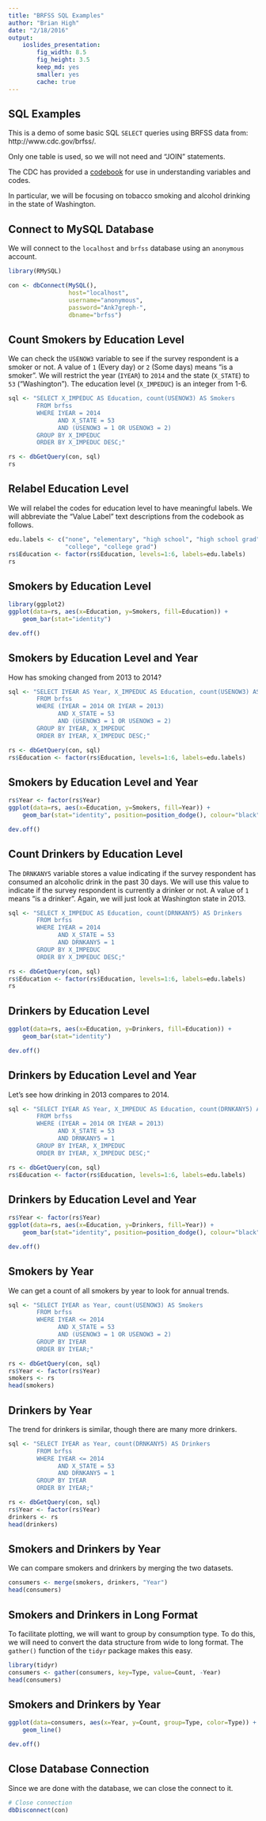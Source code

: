 ```yaml
---
title: "BRFSS SQL Examples"
author: "Brian High"
date: "2/18/2016"
output: 
    ioslides_presentation:
        fig_width: 8.5
        fig_height: 3.5
        keep_md: yes
        smaller: yes
        cache: true
---
```


## SQL Examples

This is a demo of some basic SQL `SELECT` queries using BRFSS data 
from: http://www.cdc.gov/brfss/. 

Only one table is used, so we will not need and "JOIN" statements. 

The CDC has provided a 
[codebook](http://www.cdc.gov/brfss/annual_data/2013/pdf/codebook13_llcp.pdf) 
for use in understanding variables and codes.

In particular, we will be focusing on tobacco smoking and alcohol drinking in 
the state of Washington.

## Connect to MySQL Database

We will connect to the `localhost` and `brfss` database using an `anonymous` 
account.

```r
library(RMySQL)

con <- dbConnect(MySQL(), 
                 host="localhost", 
                 username="anonymous", 
                 password="Ank7greph-", 
                 dbname="brfss")
```

## Count Smokers by Education Level

We can check the `USENOW3` variable to see if the survey respondent is
a smoker or not. A value of `1` (Every day) or `2` (Some days) means 
"is a smoker". We will restrict the year (`IYEAR`) to `2014` and the 
state (`X_STATE`) to `53` ("Washington"). The education level 
(`X_IMPEDUC`) is an integer from 1-6.

```r
sql <- "SELECT X_IMPEDUC AS Education, count(USENOW3) AS Smokers 
        FROM brfss 
        WHERE IYEAR = 2014 
              AND X_STATE = 53 
              AND (USENOW3 = 1 OR USENOW3 = 2) 
        GROUP BY X_IMPEDUC 
        ORDER BY X_IMPEDUC DESC;"

rs <- dbGetQuery(con, sql)
rs
```

## Relabel Education Level

We will relabel the codes for education level to have meaningful labels. We will
abbreviate the "Value Label" text descriptions from the codebook as follows.

```r
edu.labels <- c("none", "elementary", "high school", "high school grad", 
                "college", "college grad")
rs$Education <- factor(rs$Education, levels=1:6, labels=edu.labels)
rs
```

## Smokers by Education Level

```r
library(ggplot2)
ggplot(data=rs, aes(x=Education, y=Smokers, fill=Education)) +
    geom_bar(stat="identity")
```

```r
dev.off()
```

## Smokers by Education Level and Year

How has smoking changed from 2013 to 2014?

```r
sql <- "SELECT IYEAR AS Year, X_IMPEDUC AS Education, count(USENOW3) AS Smokers
        FROM brfss 
        WHERE (IYEAR = 2014 OR IYEAR = 2013)
              AND X_STATE = 53 
              AND (USENOW3 = 1 OR USENOW3 = 2) 
        GROUP BY IYEAR, X_IMPEDUC 
        ORDER BY IYEAR, X_IMPEDUC DESC;"

rs <- dbGetQuery(con, sql)
rs$Education <- factor(rs$Education, levels=1:6, labels=edu.labels)
```

## Smokers by Education Level and Year

```r
rs$Year <- factor(rs$Year)
ggplot(data=rs, aes(x=Education, y=Smokers, fill=Year)) +
    geom_bar(stat="identity", position=position_dodge(), colour="black")
```

```r
dev.off()
```

## Count Drinkers by Education Level

The `DRNKANY5` variable stores a value indicating if the survey respondent has 
consumed an alcoholic drink in the past 30 days. We will use this value to 
indicate if the survey respondent is currently a drinker or not. A value of
`1` means "is a drinker". Again, we will just look at Washington state in 2013.

```r
sql <- "SELECT X_IMPEDUC AS Education, count(DRNKANY5) AS Drinkers 
        FROM brfss 
        WHERE IYEAR = 2014
              AND X_STATE = 53 
              AND DRNKANY5 = 1 
        GROUP BY X_IMPEDUC 
        ORDER BY X_IMPEDUC DESC;"

rs <- dbGetQuery(con, sql)
rs$Education <- factor(rs$Education, levels=1:6, labels=edu.labels)
rs
```

## Drinkers by Education Level

```r
ggplot(data=rs, aes(x=Education, y=Drinkers, fill=Education)) +
    geom_bar(stat="identity")
```

```r
dev.off()
```

## Drinkers by Education Level and Year

Let's see how drinking in 2013 compares to 2014.

```r
sql <- "SELECT IYEAR AS Year, X_IMPEDUC AS Education, count(DRNKANY5) AS Drinkers 
        FROM brfss 
        WHERE (IYEAR = 2014 OR IYEAR = 2013)
              AND X_STATE = 53 
              AND DRNKANY5 = 1 
        GROUP BY IYEAR, X_IMPEDUC 
        ORDER BY IYEAR, X_IMPEDUC DESC;"

rs <- dbGetQuery(con, sql)
rs$Education <- factor(rs$Education, levels=1:6, labels=edu.labels)
```

## Drinkers by Education Level and Year

```r
rs$Year <- factor(rs$Year)
ggplot(data=rs, aes(x=Education, y=Drinkers, fill=Year)) +
    geom_bar(stat="identity", position=position_dodge(), colour="black")
```

```r
dev.off()
```

## Smokers by Year

We can get a count of all smokers by year to look for annual trends.

```r
sql <- "SELECT IYEAR as Year, count(USENOW3) AS Smokers 
        FROM brfss 
        WHERE IYEAR <= 2014 
              AND X_STATE = 53 
              AND (USENOW3 = 1 OR USENOW3 = 2) 
        GROUP BY IYEAR 
        ORDER BY IYEAR;"

rs <- dbGetQuery(con, sql)
rs$Year <- factor(rs$Year)
smokers <- rs
head(smokers)
```

## Drinkers by Year

The trend for drinkers is similar, though there are many more drinkers.

```r
sql <- "SELECT IYEAR as Year, count(DRNKANY5) AS Drinkers 
        FROM brfss 
        WHERE IYEAR <= 2014
              AND X_STATE = 53 
              AND DRNKANY5 = 1 
        GROUP BY IYEAR 
        ORDER BY IYEAR;"

rs <- dbGetQuery(con, sql)
rs$Year <- factor(rs$Year)
drinkers <- rs
head(drinkers)
```

## Smokers and Drinkers by Year

We can compare smokers and drinkers by merging the two datasets.

```r
consumers <- merge(smokers, drinkers, "Year")
head(consumers)
```

## Smokers and Drinkers in Long Format

To facilitate plotting, we will want to group by consumption type. To do this,
we will need to convert the data structure from wide to long format. The
`gather()` function of the `tidyr` package makes this easy.

```r
library(tidyr)
consumers <- gather(consumers, key=Type, value=Count, -Year)
head(consumers)
```

## Smokers and Drinkers by Year

```r
ggplot(data=consumers, aes(x=Year, y=Count, group=Type, color=Type)) +
    geom_line()
```

```r
dev.off()
```

## Close Database Connection

Since we are done with the database, we can close the connect to it.

```r
# Close connection
dbDisconnect(con)
```